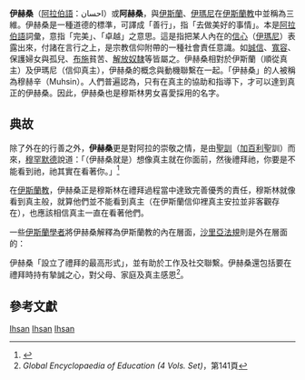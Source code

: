 {{refimprove|time=2017-07-26T02:10:54+00:00}}
'''伊赫桑'''（[[阿拉伯語|阿拉伯語]]：احسان）或'''阿赫桑'''，與[[伊斯蘭|伊斯蘭]]、[[伊瑪尼|伊瑪尼]]在[[伊斯蘭教|伊斯蘭教]]中並稱為三維。伊赫桑是一種道德的標準，可譯成「善行」，指「去做美好的事情」。本是[[阿拉伯語|阿拉伯語]]詞彙，意指「完美」、「卓越」之意思。這是指把某人內在的[[信心|信心]]（[[伊瑪尼|伊瑪尼]]）表露出來，付諸在言行之上，是宗教信仰附帶的一種社會責任意識。如[[誠信|誠信]]、[[寬容|寬容]]、保護婦女與孤兒、[[布施|布施]]貧苦、[[解放|解放]][[奴隸|奴隸]]等皆屬之。伊赫桑相對於伊斯蘭（順從真主）及伊瑪尼（信仰真主），伊赫桑的概念與動機聯繫在一起。「伊赫桑」的人被稱為穆赫辛（Muhsin）。人們普遍認為，只有在真主的協助和指導下，才可以達到真正的伊赫桑。因此，伊赫桑也是穆斯林男女喜愛採用的名字。

==典故==
除了外在的行善之外，'''伊赫桑'''更是對阿拉的崇敬之情，是由[[聖訓|聖訓]]（[[加百利|加百利]]聖訓）而來，[[穆罕默德|穆罕默德]]說道：「（伊赫桑就是）想像真主就在你面前，然後禮拜祂，你要是不能看到祂，祂其實在看著你。」<ref>{{cite book | language = en | author = Rama Sankar Yadav、B.N. Mandal | title = ''Global Encyclopaedia of Education (4 Vols. Set)'' | url = http://books.google.com.hk/books?id=6XCRmgig69MC&pg=PA140#v=onepage&q=&f=false | date = 2007年 | publisher = Global Vision Publishing Ho | isbn = 8182202272 | pages = 第140頁 }}</ref>

在[[伊斯蘭教|伊斯蘭教]]，伊赫桑正是穆斯林在禮拜過程當中達致完善優秀的責任，穆斯林就像看到真主般，就算他們並不能看到真主（在伊斯蘭信仰裡真主安拉並非客觀存在），也應該相信真主一直在看著他們。

一些[[穆斯林學者|伊斯蘭學者]]將伊赫桑解釋為伊斯蘭教的內在層面，[[沙里亞法規|沙里亞法規]]則是外在層面的：

{{Cquote|在先前的討論裡清楚地表明，不是每一個穆斯林都是誠信的男子及女子，但誠信的每一個人都是穆斯林。再者，一個相信伊斯蘭教教義的穆斯林不一定是正直的人和善行者（穆赫辛），但一個真誠行善及正直的人是穆斯林，也是誠信的人。}}

伊赫桑「設立了禮拜的最高形式」，並有助於工作及社交聯繫。伊赫桑還包括要在禮拜時持有摯誠之心，對父母、家庭及真主感恩<ref>''Global Encyclopaedia of Education (4 Vols. Set)''，第141頁</ref>。

== 參考文獻 ==
{{Reflist|30em}}

[[Category:阿拉伯语伊斯兰教术语|Ihsan]]
[[Category:六聖條|Ihsan]]
[[Category:蘇非哲學|Ihsan]]